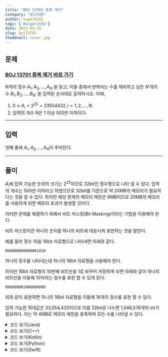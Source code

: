 ---
title: "BOJ 13701 중복 제거"
category: "알고리즘"
author: kuper0201
tags: ['#algorithm']
date: 2023-05-25
slug: boj13701
thumbnail: cover.jpg
---


## 문제

### <a href="https://boj.kr/13701" target="_blank">BOJ 13701 중복 제거 바로 가기</a>

N개의 정수 $A_{1}, A_{2}, ..., A_{N}$ 을 읽고, 이들 중에서 반복되는 수를 제외하고 남은 ${N}'$개의 수 $B_{1}, B_{2}, ..., B_{{N}'}$ 을 입력된 순서대로 출력하시오. 이때,

1. $0 ≤ A_{i} < 2^{25} = 33554432, i=1,2,…,N.$
2. 입력의 개수 N은 1 이상 500만 이하이다.

---

## 입력

첫째 줄에 $A_{1}, A_{2}, ..., A_{N}$이 주어진다.

---

## 풀이

$A_{i}$에 입력 가능한 숫자의 크기는 $2^{25}$이므로 32bit인 정수형으로 나타 낼 수 있다.
입력의 개수는 500만 이하라고 하였으므로 32bit를 기준으로 약 20MB의 메모리가 필요하다는 것을 알 수 있다.
하지만 해당 문제의 메모리 제한은 8MB이므로 20MB의 메모리를 사용하게 되면 메모리 초과가 발생할 것이다.

이러한 문제를 해결하기 위해서 비트 마스킹(Bit Masking)이라는 기법을 이용해야 한다.

비트 마스킹이란 하나의 숫자를 하나의 비트에 대응시켜 표현하는 것을 말한다.

예를 들어 정수 10을 16bit 자료형으로 나타내면 아래와 같다.

```
0b0000000000001010
```

하나의 정수를 나타내는데 하나의 16bit 자료형을 사용해야 한다.

하지만 16bit 자료형의 10번째 비트만을 1로 바꾸어 저장하게 되면 아래와 같이 하나의 비트만을 이용해 10이라는 정수를 표현 할 수 있게 된다.

```
0b0000001000000000
```

위와 같이 표현하면 하나의 16bit 자료형을 이용해 16개의 정수를 표현 할 수 있다.

입력 가능한 최대값은 33,554,432이므로 이를 32bit로 나누면 1,048,576개의 int가 필요하다.
이는 약 4MB로 메모리 제한을 충족하며 모든 수를 나타낼 수 있다.

<details markdown="1">
<summary>코드 보기(Java)</summary>

```javascript
import java.io.*;

public class Main {
    public static void main(String[] args) throws Exception {
        BufferedReader br = new BufferedReader(new InputStreamReader(System.in));
        StringBuilder sb = new StringBuilder();
        
        // 33,554,432 / int(32bit)
        int[] bit = new int[1048576];

        String[] s = br.readLine().split(" ");
        for(String str : s) {
            int M = Integer.parseInt(str);
            int idx = M / 32; // 배열의 idx번째
            int sft = (1 << (M % 32)); // idx번째 배열의 sft번째 비트

            // 존재하지 않으면 출력, 비트 설정
            if((bit[idx] & sft) == 0) {
                sb.append(str + " ");
                bit[idx] |= sft;
            }
        }

        System.out.println(sb);
    }
}
```
</details>

<details markdown="1">
<summary>코드 보기(C++)</summary>

```cpp
#include <iostream>

#define fastio ios_base::sync_with_stdio(false); cin.tie(nullptr); cout.tie(nullptr)
#define endl '\n'

using namespace std;

int main() {
    fastio;
    
    // 33,554,432 / int(32bit)
    int bit[1048576] = {0, };
    
    int M;
    while(cin >> M) {
        int idx = M / 32; // 배열의 idx번째
        int sft = (1 << (M % 32)); // idx번째 배열의 sft번째 비트

        // 존재하지 않으면 출력, 비트 설정
        if((bit[idx] & sft) == 0) {
            cout << M << " ";
            bit[idx] |= sft;
        }
    }
    
    return 0;
}
```
</details>

<details markdown="1">
<summary>코드 보기(Kotlin)</summary>

```javascript
fun main(args: Array<String>) = with(System.`in`.bufferedReader()) {
    var sb = StringBuilder()

    // 33,554,432 / int(32bit)
    var bit = Array<Int>(1048576, {0})
    
    var s = readLine().split(" ")
    for (str in s) {
        var M = str.toInt()
        var idx = M / 32 // 배열의 idx번째
        var sft = (1 shl (M % 32)) // idx번째 배열의 sft번째 비트

        // 존재하지 않으면 출력, 비트 설정
        if((bit[idx] and sft) == 0) {
            sb.append(str +" ")
            bit[idx] = bit[idx] or sft
        }
    }
    
    println(sb)
}
```
</details>

<details markdown="1">
<summary>코드 보기(Python)</summary>

Python을 이용하여 로직을 구현하면 정상적인 구현임에도 불구하고 메모리 초과가 발생한다.</br>
이는 Python의 입력 함수가 Buffering을 수행하여 입력을 받기 때문에 메모리를 사용하기 때문이다.</br>
아래의 코드는 버퍼를 조정하여 문제를 해결한 로직을 구현한 코드이다.

```python
import os
import sys

# 33,554,432 / int(32bit)
bit = [0] * 1048576

def setBit(M):
    global bit
    idx = M // 32  # 배열의 idx번째
    sft = (1 << (M % 32))  # idx번째 배열의 sft번째 비트

    # 존재하지 않으면 출력, 비트 설정
    if (bit[idx] & sft) == 0:
        print(M, end=' ')
        bit[idx] = bit[idx] | sft

def main():
    reader = os.fdopen(sys.stdin.fileno(), 'rb', 1000000)
    while True:
        M = 0
        while True:
            ch = reader.read(1)
            if b'0' <= ch <= b'9':
                M = 10 * M + int(ch)
            elif ch == b' ':
                break
            else:
                setBit(M)
                exit()

        setBit(M)

if __name__ == "__main__":
    main()
```
</details>

<details markdown="1">
<summary>코드 보기(Swift)</summary>

```cpp
import Foundation

func main() {
    // 33,554,432 / int(32bit)
    var bit = [Int](repeating: 0, count: 1048576)
    
    var s = readLine()!.split(separator: " ")
    for str in s {
        var M = Int(str)!
        var idx = M / 32 // 배열의 idx번째
        var sft = (1 << (M % 32)) // idx번째 배열의 sft번째 비트

        // 존재하지 않으면 출력, 비트 설정
        if((bit[idx] & sft) == 0) {
            print(str, terminator: " ")
            bit[idx] = bit[idx] | sft
        }
    }
}

main()
```
</details>